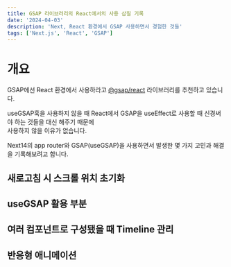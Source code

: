 ```yaml
---
title: GSAP 라이브러리의 React에서의 사용 삽질 기록
date: '2024-04-03'
description: 'Next, React 환경에서 GSAP 사용하면서 경험한 것들'
tags: ['Next.js', 'React', 'GSAP']
---
```


# 개요

GSAP에선 React 환경에서 사용하라고 [@gsap/react](https://github.com/greensock/react) 라이브러리를 추천하고 있습니다.

useGSAP훅을 사용하지 않을 때 React에서 GSAP을 useEffect로 사용할 때 신경써야 하는 것들을 대신 해주기 때문에<br />사용하지 않을 이유가 없습니다.

Next14의 app router와 GSAP(useGSAP)을 사용하면서 발생한 몇 가지 고민과 해결을 기록해보려고 합니다.

## 새로고침 시 스크롤 위치 초기화

## useGSAP 활용 부분

## 여러 컴포넌트로 구성됐을 때 Timeline 관리

## 반응형 애니메이션

